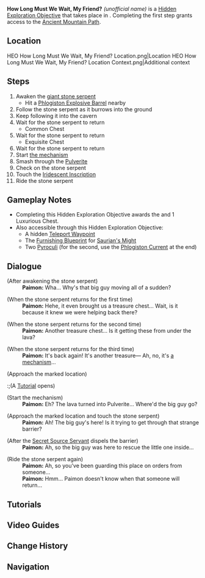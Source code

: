 {{Stub|Add images, rewards}}
{{Hidden Exploration Objectives Infobox
|image      = 
|type       = Quest-Like
|req        = 
|region     = Natlan
|area       = Atocpan
|subarea    = Ancient Mountain Path
|loc        = 
|characters = Traveler<!-- no dialogue -->; Paimon
|rewards    = 
}}
'''How Long Must We Wait, My Friend?''' ''(unofficial name)'' is a [[Hidden Exploration Objective]] that takes place in {{Location|Atocpan}}. Completing the first step grants access to the [[Ancient Mountain Path]].

==Location==
<gallery>
HEO How Long Must We Wait, My Friend? Location.png|Location
HEO How Long Must We Wait, My Friend? Location Context.png|Additional context
</gallery>

==Steps==
# Awaken the [[Secret Source Dragon Idol|giant stone serpent]]
#* Hit a [[Phlogiston Explosive Barrel]] nearby{{verify|Necessary?}}
# Follow the stone serpent as it burrows into the ground
# Keep following it into the cavern
# Wait for the stone serpent to return
#* Common Chest
# Wait for the stone serpent to return
#* Exquisite Chest
# Wait for the stone serpent to return
# Start [[#Tutorials|the mechanism]]
# Smash through the [[Pulverite]]
# Check on the stone serpent
# Touch the [[Iridescent Inscription]]
# Ride the stone serpent

==Gameplay Notes==
* Completing this Hidden Exploration Objective awards the {{Achievement|A Lonely Sentinel}} and 1 Luxurious Chest.
* Also accessible through this Hidden Exploration Objective:
** A hidden [[Teleport Waypoint]]
** The [[Furnishing Blueprint]] for [[Saurian's Might]]
** Two [[Pyroculi]] (for the second, use the [[Gaseous Phlogiston#Tutorials|Phlogiston Current]] at the end)

==Dialogue==
{{Dialogue Start}}
;(After awakening the stone serpent)
:'''Paimon:''' Wha... Why's that big guy moving all of a sudden?

;(When the stone serpent returns for the first time)
:'''Paimon:''' Hehe, it even brought us a treasure chest... Wait, is it because it knew we were helping back there?

;(When the stone serpent returns for the second time)
:'''Paimon:''' Another treasure chest... Is it getting these from under the lava?

;(When the stone serpent returns for the third time)
:'''Paimon:''' It's back again! It's another treasure&mdash; Ah, no, it's [[Coagulation Pearl|a mechanism]]...

;(Approach the marked location)
:;(A [[#Tutorials|Tutorial]] opens)

;(Start the mechanism)
:{{Black Screen|As the giant rock serpent swims a few laps in the lava, the liquid Phlogiston inexplicably begins to solidify into stone...}}
:'''Paimon:''' Eh? The lava turned into Pulverite... Where'd the big guy go?

;(Approach the marked location and touch the stone serpent)
:'''Paimon:''' Ah! The big guy's here! Is it trying to get through that strange barrier?

;(After the [[Secret Source Servant]] dispels the barrier)
:'''Paimon:''' Ah, so the big guy was here to rescue the little one inside...

;(Ride the stone serpent again)
:'''Paimon:''' Ah, so you've been guarding this place on orders from someone...
:'''Paimon:''' Hmm... Paimon doesn't know when that someone will return...
{{Dialogue End}}

==Tutorials==
{{Tutorial|Coagulated Pedestal}}

==Video Guides==
{{EVT
|video1   = https://youtu.be/2cTcEjlWYFY?si=SzIsDVWgIVHXnPep
|caption1 = A Lonely Sentinel | Natlan 5.5 Hidden Achievement & Luxurious Chest
}}

==Change History==
{{Change History|5.5}}

==Navigation==
{{Hidden Exploration Objective Navbox|Quest-Like}}